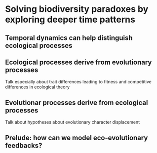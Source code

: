 # Solving biodiversity paradoxes by exploring deeper time patterns {#intro_evo}

## Temporal dynamics can help distinguish ecological processes

## Ecological processes derive from evolutionary processes

Talk especially about trait differences leading to fitness and competitive differences in ecological theory

## Evolutionar processes derive from ecological processes

Talk about hypotheses about evolutionary character displacement

## Prelude: how can we model eco-evolutionary feedbacks?
